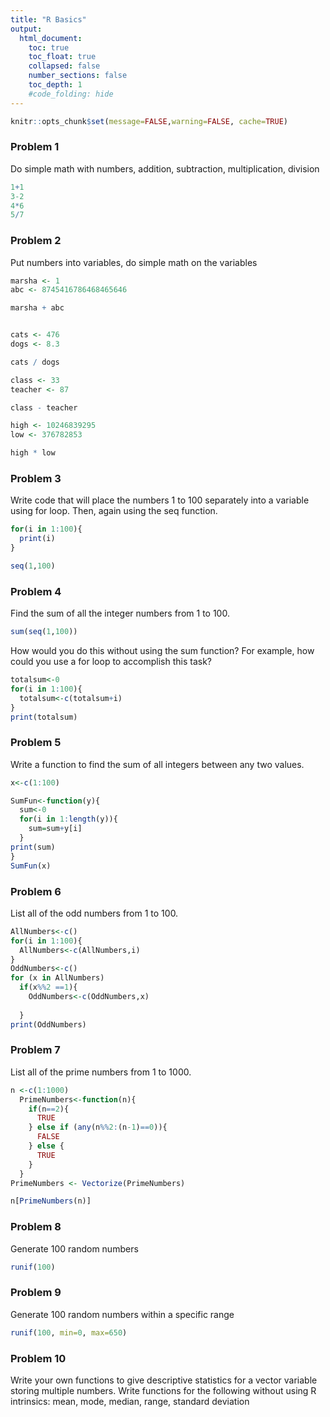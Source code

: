 ```yaml
---
title: "R Basics"
output:
  html_document:
    toc: true
    toc_float: true
    collapsed: false
    number_sections: false
    toc_depth: 1
    #code_folding: hide
---
```


```r
knitr::opts_chunk$set(message=FALSE,warning=FALSE, cache=TRUE)
```

### Problem 1 

Do simple math with numbers, addition, subtraction, multiplication, division 

```r



1+1
3-2
4*6
5/7


```
### Problem 2

Put numbers into variables, do simple math on the variables 

```r

marsha <- 1
abc <- 8745416786468465646

marsha + abc 


cats <- 476 
dogs <- 8.3 

cats / dogs 

class <- 33 
teacher <- 87 

class - teacher 

high <- 10246839295 
low <- 376782853 

high * low 
```

### Problem 3 

Write code that will place the numbers 1 to 100 separately into a variable using for loop. Then, again using the seq function.

```r
for(i in 1:100){ 
  print(i)
} 

seq(1,100)

```

### Problem 4 

Find the sum of all the integer numbers from 1 to 100. 

```r

sum(seq(1,100))

```

How would you do this without using the sum function? For example, how could you use a for loop to accomplish this task?

```r
totalsum<-0
for(i in 1:100){
  totalsum<-c(totalsum+i)
}
print(totalsum)
```

### Problem 5 

Write a function to find the sum of all integers between any two values. 

```r

x<-c(1:100)

SumFun<-function(y){
  sum<-0
  for(i in 1:length(y)){
    sum=sum+y[i]
  }
print(sum)
}
SumFun(x)
```

### Problem 6 

List all of the odd numbers from 1 to 100. 

```r

AllNumbers<-c()
for(i in 1:100){
  AllNumbers<-c(AllNumbers,i)
}
OddNumbers<-c()
for (x in AllNumbers)
  if(x%%2 ==1){
    OddNumbers<-c(OddNumbers,x)
    
  }
print(OddNumbers)
```

### Problem 7 

List all of the prime numbers from 1 to 1000. 

```r

n <-c(1:1000)
  PrimeNumbers<-function(n){
    if(n==2){
      TRUE
    } else if (any(n%%2:(n-1)==0)){
      FALSE
    } else {
      TRUE
    }
  }
PrimeNumbers <- Vectorize(PrimeNumbers)

n[PrimeNumbers(n)]
```

### Problem 8 

Generate 100 random numbers 

```r

runif(100) 

```

### Problem 9 

Generate 100 random numbers within a specific range 

```r

runif(100, min=0, max=650) 

```

### Problem 10 

Write your own functions to give descriptive statistics for a vector variable storing multiple numbers. Write functions for the following without using R intrinsics: mean, mode, median, range, standard deviation 

```r


```

